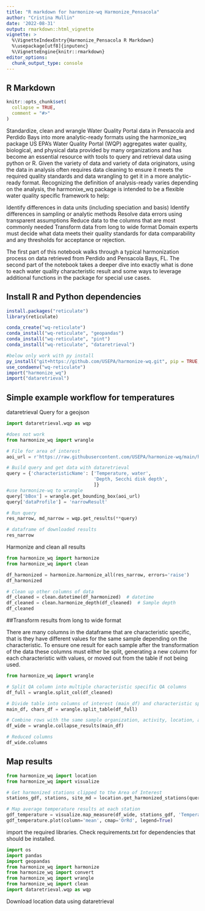 ```yaml
---
title: "R markdown for harmonize-wq Harmonize_Pensacola"
author: "Cristina Mullin"
date: '2022-08-31'
output: rmarkdown::html_vignette
vignette: >
  %\VignetteIndexEntry{Harmonize_Pensacola R Markdown}
  %\usepackage[utf8]{inputenc}
  %\VignetteEngine{knitr::rmarkdown}
editor_options: 
  chunk_output_type: console
---
```


## R Markdown
```r
knitr::opts_chunk$set(
  collapse = TRUE,
  comment = "#>"
)
```

Standardize, clean and wrangle Water Quality Portal data in Pensacola and Perdido Bays into more analytic-ready formats using the harmonize_wq package
US EPA’s Water Quality Portal (WQP) aggregates water quality, biological, and physical data provided by many organizations and has become an essential resource with tools to query and retrieval data using python or R. Given the variety of data and variety of data originators, using the data in analysis often requires data cleaning to ensure it meets the required quality standards and data wrangling to get it in a more analytic-ready format. Recognizing the definition of analysis-ready varies depending on the analysis, the harmonixe_wq package is intended to be a flexible water quality specific framework to help:

Identify differences in data units (including speciation and basis)
Identify differences in sampling or analytic methods
Resolve data errors using transparent assumptions
Reduce data to the columns that are most commonly needed
Transform data from long to wide format
Domain experts must decide what data meets their quality standards for data comparability and any thresholds for acceptance or rejection.

The first part of this notebook walks through a typical harmonization process on data retrieved from Perdido and Pensacola Bays, FL. The second part of the notebook takes a deeper dive into exactly what is done to each water quality characteristic result and some ways to leverage additional functions in the package for special use cases.

## Install R and Python dependencies
```r

install.packages("reticulate")
library(reticulate)

conda_create("wq-reticulate")
conda_install("wq-reticulate", "geopandas")
conda_install("wq-reticulate", "pint")
conda_install("wq-reticulate", "dataretrieval")

#below only work with py install
py_install("git+https://github.com/USEPA/harmonize-wq.git", pip = TRUE, envname = "wq-reticulate")
use_condaenv("wq-reticulate")
import("harmonize_wq")
import("dataretrieval")

```

## Simple example workflow for temperatures

dataretrieval Query for a geojson
```python

import dataretrieval.wqp as wqp

#does not work
from harmonize_wq import wrangle

# File for area of interest
aoi_url = r'https://raw.githubusercontent.com/USEPA/harmonize-wq/main/harmonize_wq/tests/data/PPBays_NCCA.geojson'

# Build query and get data with dataretrieval
query = {'characteristicName': ['Temperature, water',
                                'Depth, Secchi disk depth',
                                ]}
#use harmonize-wq to wrangle
query['bBox'] = wrangle.get_bounding_box(aoi_url)
query['dataProfile'] = 'narrowResult'

# Run query
res_narrow, md_narrow = wqp.get_results(**query)

# dataframe of downloaded results
res_narrow
```

Harmonize and clean all results

```python
from harmonize_wq import harmonize
from harmonize_wq import clean

df_harmonized = harmonize.harmonize_all(res_narrow, errors='raise')
df_harmonized

# Clean up other columns of data
df_cleaned = clean.datetime(df_harmonized)  # datetime
df_cleaned = clean.harmonize_depth(df_cleaned)  # Sample depth
df_cleaned
```


##Transform results from long to wide format

There are many columns in the dataframe that are characteristic specific, that is they have different values for the same sample depending on the characteristic. To ensure one result for each sample after the transformation of the data these columns must either be split, generating a new column for each characteristic with values, or moved out from the table if not being used.

```python
from harmonize_wq import wrangle

# Split QA column into multiple characteristic specific QA columns
df_full = wrangle.split_col(df_cleaned)

# Divide table into columns of interest (main_df) and characteristic specific metadata (chars_df)
main_df, chars_df = wrangle.split_table(df_full)

# Combine rows with the same sample organization, activity, location, and datetime
df_wide = wrangle.collapse_results(main_df)

# Reduced columns
df_wide.columns
```

## Map results

```python
from harmonize_wq import location
from harmonize_wq import visualize

# Get harmonized stations clipped to the Area of Interest
stations_gdf, stations, site_md = location.get_harmonized_stations(query, aoi=aoi_url)

# Map average temperature results at each station
gdf_temperature = visualize.map_measure(df_wide, stations_gdf, 'Temperature')
gdf_temperature.plot(column='mean', cmap='OrRd', legend=True)
```

import the required libraries. Check requirements.txt for dependencies that should be installed.
```python
import os
import pandas
import geopandas
from harmonize_wq import harmonize
from harmonize_wq import convert
from harmonize_wq import wrangle
from harmonize_wq import clean
import dataretrieval.wqp as wqp
```

Download location data using dataretrieval
```python

```

